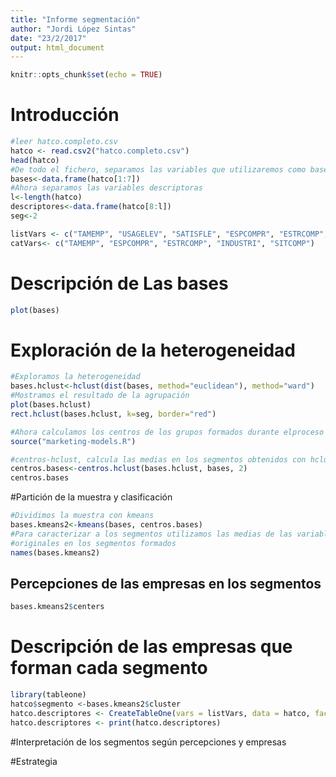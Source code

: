 ```yaml
---
title: "Informe segmentación"
author: "Jordi López Sintas"
date: "23/2/2017"
output: html_document
---
```


```r
knitr::opts_chunk$set(echo = TRUE)
```

# Introducción


```r
#leer hatco.completo.csv
hatco <- read.csv2("hatco.completo.csv")
head(hatco)
#De todo el fichero, separamos las variables que utilizaremos como bases de segmentación
bases<-data.frame(hatco[1:7])
#Ahora separamos las variables descriptoras
l<-length(hatco)
descriptores<-data.frame(hatco[8:l])
seg<-2

listVars <- c("TAMEMP", "USAGELEV", "SATISFLE", "ESPCOMPR", "ESTRCOMP", "INDUSTRI", "SITCOMP")
catVars<- c("TAMEMP", "ESPCOMPR", "ESTRCOMP", "INDUSTRI", "SITCOMP")

```

# Descripción de Las bases


```r
plot(bases)
```


# Exploración de la heterogeneidad

```r
#Exploramos la heterogeneidad
bases.hclust<-hclust(dist(bases, method="euclidean"), method="ward")
#Mostramos el resultado de la agrupación
plot(bases.hclust)
rect.hclust(bases.hclust, k=seg, border="red") 
```

```r
#Ahora calculamos los centros de los grupos formados durante elproceso de agrupación jerárquica.
source("marketing-models.R")

#centros-hclust, calcula las medias en los segmentos obtenidos con hclust
centros.bases<-centros.hclust(bases.hclust, bases, 2)
centros.bases

```

#Partición de la muestra y clasificación

```r
#Dividimos la muestra con kmeans
bases.kmeans2<-kmeans(bases, centros.bases)
#Para caracterizar a los segmentos utilizamos las medias de las variables
#originales en los segmentos formados
names(bases.kmeans2)

```

## Percepciones de las empresas en los segmentos

```r
bases.kmeans2$centers
```

# Descripción de las empresas que forman cada segmento

```r
library(tableone)
hatco$segmento <-bases.kmeans2$cluster
hatco.descriptores <- CreateTableOne(vars = listVars, data = hatco, factorVars = catVars, strata = "segmento")
hatco.descriptores <- print(hatco.descriptores)

```

#Interpretación de los segmentos según percepciones y empresas

#Estrategia



